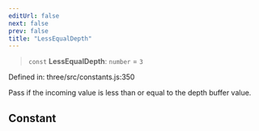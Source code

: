 ```yaml
---
editUrl: false
next: false
prev: false
title: "LessEqualDepth"
---
```


> `const` **LessEqualDepth**: `number` = `3`

Defined in: three/src/constants.js:350

Pass if the incoming value is less than or equal to the depth buffer value.

## Constant
